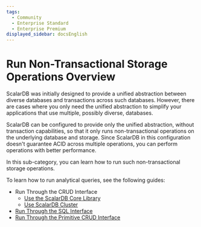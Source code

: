 ```yaml
---
tags:
  - Community
  - Enterprise Standard
  - Enterprise Premium
displayed_sidebar: docsEnglish
---
```


# Run Non-Transactional Storage Operations Overview

ScalarDB was initially designed to provide a unified abstraction between diverse databases and transactions across such databases. However, there are cases where you only need the unified abstraction to simplify your applications that use multiple, possibly diverse, databases.

ScalarDB can be configured to provide only the unified abstraction, without transaction capabilities, so that it only runs non-transactional operations on the underlying database and storage. Since ScalarDB in this configuration doesn't guarantee ACID across multiple operations, you can perform operations with better performance.

In this sub-category, you can learn how to run such non-transactional storage operations.

To learn how to run analytical queries, see the following guides:

- Run Through the CRUD Interface
  - [Use the ScalarDB Core Library](run-non-transactional-storage-operations-through-library.mdx)
  - [Use ScalarDB Cluster](run-non-transactional-storage-operations-through-scalardb-cluster.mdx)
- [Run Through the SQL Interface](run-non-transactional-storage-operations-through-sql-interface.mdx)
- [Run Through the Primitive CRUD Interface](run-non-transactional-storage-operations-through-primitive-crud-interface.mdx)
